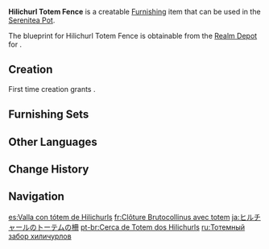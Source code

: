 {{Furnishing Infobox
|id             = 374104
|image          = Item Hilichurl Totem Fence.png
|category       = Outdoor Furnishing
|subcategory    = Fence
|quality        = 2
|adeptal_energy = 30
|load           = 65
|reduced_load   = 47
|description    = A fence upon which a hilichurl banner has been hung. It has a mounted totem pole with great powers of deterrence, and the connection between the different timber flanks has been strengthened. Even the fierce infighting that may arise from the giant axe- or shield-wielding inhabitants of this camp will not break these fences.
|blueprint      = Realm Depot
}}
'''Hilichurl Totem Fence''' is a creatable [[Furnishing]] item that can be used in the [[Serenitea Pot]].

The blueprint for Hilichurl Totem Fence is obtainable from the [[Realm Depot]] for {{Item|Realm Currency|24|x=80}}.

==Creation==
First time creation grants {{Item|Trust|24|x=30}}.
{{Recipe
|type = Creation
|time = 12h
|Fir Wood = 4
|sort = Fir Wood
}}

==Furnishing Sets==
{{Craft Usage|type=Furnishing Set}}

==Other Languages==
{{Other Languages
|default_hidden = 1
|en      = Hilichurl Totem Fence
|zhs     = 丘丘图腾围栏
|zhs_rm  = Qiūqiū Túténg Wéilán
|zht     = 丘丘圖騰圍欄
|zht_rm  = Qiūqiū Túténg Wéilán
|ja      = ヒルチャールのトーテムの柵
|ja_rm   = Hiruchaaru no Tootemu no Saku
|ko      = 츄츄족 토템 울타리
|es      = Valla con tótem de Hilichurls
|fr      = Clôture Brutocollinus avec totem
|ru      = Тотемный забор хиличурлов
|th      = รั้วล้อมโทเทม Hilichurl
|th_rm   = 
|vi      = Hàng Rào Vật Tổ Hilichurl
|de      = Hilichurl-Totem-Zaun
|id      = Pagar Totem Hilichurl
|pt      = Cerca de Totem dos Hilichurls
|tr      = Dağ Yabanisi Totem Çiti
|it      = Recinto con totem hilichurliano
}}

==Change History==
{{Change History|1.5}}

==Navigation==
{{Furnishing Navbox|exterior}}

[[es:Valla con tótem de Hilichurls]]
[[fr:Clôture Brutocollinus avec totem]]
[[ja:ヒルチャールのトーテムの柵]]
[[pt-br:Cerca de Totem dos Hilichurls]]
[[ru:Тотемный забор хиличурлов]]